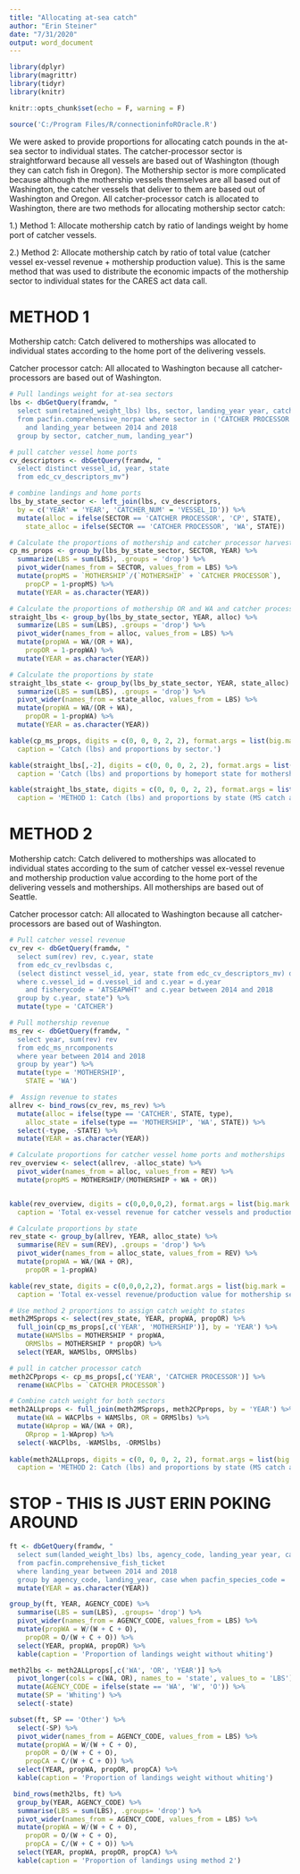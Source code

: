 ---
title: "Allocating at-sea catch"
author: "Erin Steiner"
date: "7/31/2020"
output: word_document
---

```{r, echo = F, warning = F}

library(dplyr)
library(magrittr)
library(tidyr)
library(knitr)

knitr::opts_chunk$set(echo = F, warning = F)

source('C:/Program Files/R/connectioninfoROracle.R')

```

We were asked to provide proportions for allocating catch pounds in the at-sea sector to individual states.
The catcher-processor sector is straightforward because all vessels are based out of Washington (though they can catch fish in Oregon). The Mothership sector is more complicated because although the mothership vessels themselves are all based out of Washington, the catcher vessels that deliver to them are based out of Washington and Oregon. All catcher-processor catch is allocated to Washington, there are two methods for allocating mothership sector catch:

1.) Method 1: Allocate mothership catch by ratio of landings weight by home port of catcher vessels.

2.) Method 2: Allocate mothership catch by ratio of total value (catcher vessel ex-vessel revenue + mothership production value). This is the same method that was used to distribute the economic impacts of the mothership sector to individual states for the CARES act data call.

# METHOD 1

Mothership catch: Catch delivered to motherships was allocated to individual states according to the home port of the delivering vessels.    

Catcher processor catch: All allocated to Washington because all catcher-processors are based out of Washington.    


```{r}

# Pull landings weight for at-sea sectors
lbs <- dbGetQuery(framdw, "
  select sum(retained_weight_lbs) lbs, sector, landing_year year, catcher_num
  from pacfin.comprehensive_norpac where sector in ('CATCHER PROCESSOR', 'MOTHERSHIP') 
    and landing_year between 2014 and 2018
  group by sector, catcher_num, landing_year")

# pull catcher vessel home ports
cv_descriptors <- dbGetQuery(framdw, "
  select distinct vessel_id, year, state
  from edc_cv_descriptors_mv")

# combine landings and home ports
lbs_by_state_sector <- left_join(lbs, cv_descriptors,
  by = c('YEAR' = 'YEAR', 'CATCHER_NUM' = 'VESSEL_ID')) %>%
  mutate(alloc = ifelse(SECTOR == 'CATCHER PROCESSOR', 'CP', STATE),
    state_alloc = ifelse(SECTOR == 'CATCHER PROCESSOR', 'WA', STATE))

# Calculate the proportions of mothership and catcher processor harvest
cp_ms_props <- group_by(lbs_by_state_sector, SECTOR, YEAR) %>%
  summarize(LBS = sum(LBS), .groups = 'drop') %>%
  pivot_wider(names_from = SECTOR, values_from = LBS) %>%
  mutate(propMS = `MOTHERSHIP`/(`MOTHERSHIP` + `CATCHER PROCESSOR`),
    propCP = 1-propMS) %>%
  mutate(YEAR = as.character(YEAR))

# Calculate the proportions of mothership OR and WA and catcher processor harvest
straight_lbs <- group_by(lbs_by_state_sector, YEAR, alloc) %>%
  summarize(LBS = sum(LBS), .groups = 'drop') %>%
  pivot_wider(names_from = alloc, values_from = LBS) %>%
  mutate(propWA = WA/(OR + WA),
    propOR = 1-propWA) %>%
  mutate(YEAR = as.character(YEAR))

# Calculate the proportions by state
straight_lbs_state <- group_by(lbs_by_state_sector, YEAR, state_alloc) %>%
  summarize(LBS = sum(LBS), .groups = 'drop') %>%
  pivot_wider(names_from = state_alloc, values_from = LBS) %>%
  mutate(propWA = WA/(OR + WA),
    propOR = 1-propWA) %>%
  mutate(YEAR = as.character(YEAR))

kable(cp_ms_props, digits = c(0, 0, 0, 2, 2), format.args = list(big.mark = ','),
  caption = 'Catch (lbs) and proportions by sector.')

kable(straight_lbs[,-2], digits = c(0, 0, 0, 2, 2), format.args = list(big.mark = ','),
  caption = 'Catch (lbs) and proportions by homeport state for mothership sector.')

kable(straight_lbs_state, digits = c(0, 0, 0, 2, 2), format.args = list(big.mark = ','),
  caption = 'METHOD 1: Catch (lbs) and proportions by state (MS catch allocated by catcher vessel homeport) for entire at-sea sector (catcher processors and mothership).')

```

# METHOD 2

Mothership catch: Catch delivered to motherships was allocated to individual states according to the sum of catcher vessel ex-vessel revenue and mothership production value according to the home port of the delivering vessels and motherships. All motherships are based out of Seattle.    

Catcher processor catch: All allocated to Washington because all catcher-processors are based out of Washington.    


```{r}

# Pull catcher vessel revenue
cv_rev <- dbGetQuery(framdw, "
  select sum(rev) rev, c.year, state
  from edc_cv_revlbsdas c,
  (select distinct vessel_id, year, state from edc_cv_descriptors_mv) d
  where c.vessel_id = d.vessel_id and c.year = d.year
    and fisherycode = 'ATSEAPWHT' and c.year between 2014 and 2018
  group by c.year, state") %>%
  mutate(type = 'CATCHER')

# Pull mothership revenue
ms_rev <- dbGetQuery(framdw, "
  select year, sum(rev) rev 
  from edc_ms_nrcomponents
  where year between 2014 and 2018
  group by year") %>%
  mutate(type = 'MOTHERSHIP',
    STATE = 'WA')

#  Assign revenue to states
allrev <- bind_rows(cv_rev, ms_rev) %>%
  mutate(alloc = ifelse(type == 'CATCHER', STATE, type),
    alloc_state = ifelse(type == 'MOTHERSHIP', 'WA', STATE)) %>%
  select(-type, -STATE) %>%
  mutate(YEAR = as.character(YEAR))

# Calculate proportions for catcher vessel home ports and motherships
rev_overview <- select(allrev, -alloc_state) %>%
  pivot_wider(names_from = alloc, values_from = REV) %>%
  mutate(propMS = MOTHERSHIP/(MOTHERSHIP + WA + OR)) 


kable(rev_overview, digits = c(0,0,0,0,2), format.args = list(big.mark = ','),
  caption = 'Total ex-vessel revenue for catcher vessels and production value for mothership vessels (2018 $) and proportions by homeport state for mothership sector')

# Calculate proportions by state
rev_state <- group_by(allrev, YEAR, alloc_state) %>%
  summarise(REV = sum(REV), .groups = 'drop') %>%
  pivot_wider(names_from = alloc_state, values_from = REV) %>%
  mutate(propWA = WA/(WA + OR),
    propOR = 1-propWA)

kable(rev_state, digits = c(0,0,0,2,2), format.args = list(big.mark = ','),
  caption = 'Total ex-vessel revenue/production value for mothership sector (2018 $) and proportions by homeport state for catcher vessels and all allocated to Washington for motherships')


```

```{r}

# Use method 2 proportions to assign catch weight to states
meth2MSprops <- select(rev_state, YEAR, propWA, propOR) %>%
  full_join(cp_ms_props[,c('YEAR', 'MOTHERSHIP')], by = 'YEAR') %>%
  mutate(WAMSlbs = MOTHERSHIP * propWA,
    ORMSlbs = MOTHERSHIP * propOR) %>%
  select(YEAR, WAMSlbs, ORMSlbs)

# pull in catcher processor catch
meth2CPprops <- cp_ms_props[,c('YEAR', 'CATCHER PROCESSOR')] %>%
  rename(WACPlbs = `CATCHER PROCESSOR`)

# Combine catch weight for both sectors
meth2ALLprops <- full_join(meth2MSprops, meth2CPprops, by = 'YEAR') %>%
  mutate(WA = WACPlbs + WAMSlbs, OR = ORMSlbs) %>%
  mutate(WAprop = WA/(WA + OR),
    ORprop = 1-WAprop) %>%
  select(-WACPlbs, -WAMSlbs, -ORMSlbs)
  
kable(meth2ALLprops, digits = c(0, 0, 0, 2, 2), format.args = list(big.mark = ','),
  caption = 'METHOD 2: Catch (lbs) and proportions by state (MS catch allocated by value) for entire at-sea sector (catcher processors and mothership).')

```

# STOP - THIS IS JUST ERIN POKING AROUND ####
```{r}

ft <- dbGetQuery(framdw, "
  select sum(landed_weight_lbs) lbs, agency_code, landing_year year, case when pacfin_species_code = 'PWHT' then 'Whiting' else 'Other' end as sp
  from pacfin.comprehensive_fish_ticket
  where landing_year between 2014 and 2018
  group by agency_code, landing_year, case when pacfin_species_code = 'PWHT' then 'Whiting' else 'Other' end") %>%
  mutate(YEAR = as.character(YEAR))

```

```{r}



group_by(ft, YEAR, AGENCY_CODE) %>%
  summarise(LBS = sum(LBS), .groups= 'drop') %>%
  pivot_wider(names_from = AGENCY_CODE, values_from = LBS) %>%
  mutate(propWA = W/(W + C + O),
    propOR = O/(W + C + O)) %>%
  select(YEAR, propWA, propOR) %>%
  kable(caption = 'Proportion of landings weight without whiting')

```


```{r}


meth2lbs <- meth2ALLprops[,c('WA', 'OR', 'YEAR')] %>%
  pivot_longer(cols = c(WA, OR), names_to = 'state', values_to = 'LBS') %>%
  mutate(AGENCY_CODE = ifelse(state == 'WA', 'W', 'O')) %>%
  mutate(SP = 'Whiting') %>%
  select(-state)

subset(ft, SP == 'Other') %>%
  select(-SP) %>%
  pivot_wider(names_from = AGENCY_CODE, values_from = LBS) %>%
  mutate(propWA = W/(W + C + O),
    propOR = O/(W + C + O),
    propCA = C/(W + C + O)) %>%
  select(YEAR, propWA, propOR, propCA) %>%
  kable(caption = 'Proportion of landings weight without whiting')

 bind_rows(meth2lbs, ft) %>%
  group_by(YEAR, AGENCY_CODE) %>%
  summarise(LBS = sum(LBS), .groups= 'drop') %>%
  pivot_wider(names_from = AGENCY_CODE, values_from = LBS) %>%
  mutate(propWA = W/(W + C + O),
    propOR = O/(W + C + O),
    propCA = C/(W + C + O)) %>%
  select(YEAR, propWA, propOR, propCA) %>%
  kable(caption = 'Proportion of landings using method 2')
  
```


